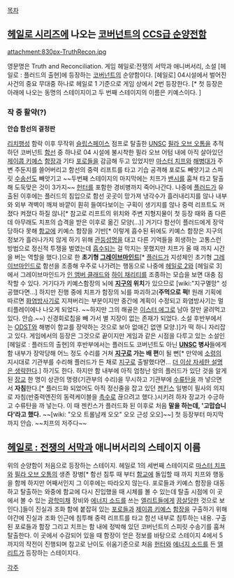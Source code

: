 [[목차]]
== [[헤일로 시리즈]]에 나오는 [[코버넌트]]의 [[CCS급 순양전함]] ==

attachment:830px-TruthRecon.jpg 

영문명은 Truth and Reconciliation. 게임 헤일로:전쟁의 서막과 애니버서리, 소설 [헤일로 : 플러드의 출현]에 등장하는 [[코버넌트]]의 순양함이다. [헤일로] 04시설에서 벌어진 사건의 중요 무대중 하나로 헤일로 1 기준으로 게임 상에서 2번 등장한다. [* 첫 등장은 아래에 나오는 동명의 스테이지이고 두 번째 스테이지의 이름은 키예스이다. ] 

=== 작 중 활약(?) ===

'''안습 함선의 결정판''' 

[[리치]]행성 함락 이후 무작위 [[슬립스페이스]] 점프로 탈출한 [[UNSC]] [[필라 오브 오톰]]을 추적하던 코버넌트 [[함선]] 중 하나로 04 시설에 불시착한 필라 오브 어텀 내에 아직 살아있던 [[제이콥 키예스]] [[함장]]과 기타 [[포로]]들을 감금해 두고 있었지만 [[마스터 치프]]와 [[해병대]]가 주변 주둔지를 쓸어버리고 함선의 중력 리프트를 타고 기습 공격해 포로도 빼앗기고 스피릿 [[수송선]]도 빼앗기고 ~~두번째 스테이지의 마지막에는 치프가 [[밴시]]를 훔쳐 타고 탈출해 도둑맞은 것이 3가지~~ [[헌터]]를 포함한 경비병까지 죽어나간다. 나중에 [[플러드]]가 유출된 이후에는 플러드의 침입으로 함선 곳곳이 망가져 냉각수가 흘러내리지를 않나 내부와 외부 격벽이 깨져 바깥이 훤히 들여다보이는 구획이 생기지를 않나 중력 리프트도 꺼졌다 켜졌다 하질 않나[* 참고로 리프트의 위치와 주변 지형지물이 첫 등장 때와 좀 다른데 아무래도 치프의 습격을 받은 이후로 옮긴 모양(...)] 거기다 함선이 플러드에게 장악당하다 못해 [[함교]]에 키예스 함장을 기반[* 이렇게 흡수된 뒤에도 키예스 함장은 지구의 정보가 흘러나가지 않게 하기 위해 [[관등성명]]을 대고 다른 기억들을 희생하는 고통스런 방법으로 정신적 투쟁을 벌였는데 [[흡수]]되는 걸 막지는 못했지만 치프가 올 때 까지 시간을 버는 역할을 했다.]으로 한 '''초기형 [[그레이브마인드]]'''[* [[플러드]]가 지성체인 초기형 [[그레이브마인드]]로 함선을 조종해 우주로 나가려는 행동으로 나중에 [[헤일로 2]]와 [헤일로 3]에서 그레이브마인드가 [[인 앰버 클래드]]와 [[하이 채리티]]를 조종하는 모습을 보면 대충 짐작할 수 있다. 거기다가 키예스함장의 뇌에 '''[[지구]]의 위치'''가 있으므로 [wiki:"지구멸망" 성공했다면...] 하지만 진행 중에 치프가 함장의 뇌를 파괴하고('''주먹으로 퍽!''' 원래 기획에 따르면 [[화염방사기]]로 지져버리는 부분이지만 중간에 계획이 수정되고 화염방사기는 멀티플레이에나 나오게 되었다. ~~하지만 그의 해골은 [[이스터 에그]]로 남아 잘만 굴려먹고 있다. 안습.~~) 신경회로칩을 빼 가서 별 지장이 없는 존재가 되었다. 소설 후반부에서는 [[ODST]]와 해병이 함교를 장악하는 것으로 보아 없애긴 없앤 모양.)]가 떡 하니 자리잡고 있다. 게임에서의 등장은 그것으로 끝이지만 게임과 같은 시점을 다루고 있는 소설인 [헤일로 : 플러드의 출현]의 후반부에서는 플러드도 코버넌트도 아닌 '''[[UNSC]] 병사'''들에게 함 내부가 장악당해 어느 정도 수리를 거쳐 '''[[지구]]로 가는 배 편'''이 될 뻔[* 만약에 [[소령]]의 지시대로 기관부를 수리해 플러드가 든 채로 [[지구]]로 출발했다면... [[더 이상 자세한 설명은 생략한다]].]  하기도 한다. 하지만 함 내부에 아직 엄청난 양의 플러드가 있단 것을 알게 된 [[장교]] 한 명이 상관의 명령(기관부의 수리)을 무시하고 기관부에 [[수류탄]]을 까 넣으면서 '''자침'''한다.[* 플러드화 되었어도 아직 정신줄을 잡고 있던 [[젠킨스]] 일병이 필사의 의지로 자침(반중력엔진의 동력케이블을 [[촉수]]로 끊으려고 했다.)시키려 하자 장교가 수긍하고 수류탄을 까 넣는다. 이 때 젠킨스가 플러드화 된 이후로 처음 '''말을 하는데, '고맙습니다'라고 했다.''' ~~[wiki: "오오 트롤남캐 오오" 오오 근성 오오]~~]  첫 등장부터 마지막까지 안습. ~~치프의 저주다~~

== [[헤일로 : 전쟁의 서막]]과 애니버서리의 스테이지 이름 ==
위의 순양함이 처음으로 등장하는 스테이지. 헤일로 1의 세번째 스테이지로 [[마스터 치프]]와 [[필라 오브 오톰]]의 생존 장병[* 함선 침투 때 부터 [[함교]]에 돌입할 때 까지 치프와 행동을 함께 하지만 어째서인지 그 이후에는 따라오지 않는다. 포로들과 키예스 함장을 대동하고 탈출하는 와중에 함교에 다시 진입했을 때 시체를 볼 수 있는데 탈출 시점에 이 곳에서 볼 수 있는 [[광학미채]] 장비와 [[에너지 소드]]를 쓰는 [[엘리트]]들에게 [[끔살]]당한 것으로 보인다.]들이 진실과 조화 함에 붙잡혀 있는 [[포로]]들과 [[제이콥 키예스]] [[함장]]을 구출하기 위해 야간에 진실과 조화 인근에 침투해 중력 리프트를 타고 함선 내부로 침투하는 내용. 구출된 포로들과 함장 그리고 치프는 함 내에 정박해 있던 코버넌트의 스피릿 수송기를 훔쳐 탈출한다. 이 곳에서 수감되어 있을 때 함장이 얻은 정보를 바탕으로 스테이지 4에서 5까지의 작전이 진행되며 참고로 난이도 쉬움기준으로 처음 [[헌터]]와 [[에너지 소드]]를 든 [[엘리트]]가 등장하는 스테이지다.

[[각주]]
